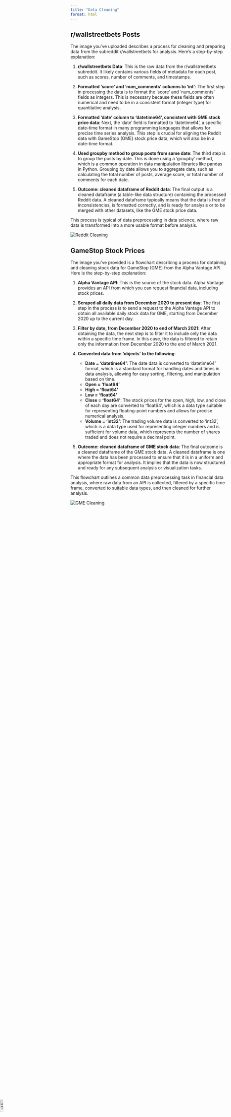 ```yaml
---
title: "Data Cleaning"
format: html
---
```


## r/wallstreetbets Posts

The image you've uploaded describes a process for cleaning and preparing data from the subreddit r/wallstreetbets for analysis. Here's a step-by-step explanation:

1. **r/wallstreetbets Data**: This is the raw data from the r/wallstreetbets subreddit. It likely contains various fields of metadata for each post, such as scores, number of comments, and timestamps.

2. **Formatted 'score' and 'num_comments' columns to 'int'**: The first step in processing the data is to format the 'score' and 'num_comments' fields as integers. This is necessary because these fields are often numerical and need to be in a consistent format (integer type) for quantitative analysis.

3. **Formatted 'date' column to 'datetime64', consistent with GME stock price data**: Next, the 'date' field is formatted to 'datetime64', a specific date-time format in many programming languages that allows for precise time series analysis. This step is crucial for aligning the Reddit data with GameStop (GME) stock price data, which will also be in a date-time format.

4. **Used groupby method to group posts from same date**: The third step is to group the posts by date. This is done using a 'groupby' method, which is a common operation in data manipulation libraries like pandas in Python. Grouping by date allows you to aggregate data, such as calculating the total number of posts, average score, or total number of comments for each date.

5. **Outcome: cleaned dataframe of Reddit data**: The final output is a cleaned dataframe (a table-like data structure) containing the processed Reddit data. A cleaned dataframe typically means that the data is free of inconsistencies, is formatted correctly, and is ready for analysis or to be merged with other datasets, like the GME stock price data.

This process is typical of data preprocessing in data science, where raw data is transformed into a more usable format before analysis.


<img src="images/reddit_cleaning_process.png" alt="Reddit Cleaning">


## GameStop Stock Prices

The image you've provided is a flowchart describing a process for obtaining and cleaning stock data for GameStop (GME) from the Alpha Vantage API. Here is the step-by-step explanation:

1. **Alpha Vantage API**: This is the source of the stock data. Alpha Vantage provides an API from which you can request financial data, including stock prices.

2. **Scraped all daily data from December 2020 to present day**: The first step in the process is to send a request to the Alpha Vantage API to obtain all available daily stock data for GME, starting from December 2020 up to the current day.

3. **Filter by date, from December 2020 to end of March 2021**: After obtaining the data, the next step is to filter it to include only the data within a specific time frame. In this case, the data is filtered to retain only the information from December 2020 to the end of March 2021.

4. **Converted data from 'objects' to the following**:
   - **Date = 'datetime64'**: The date data is converted to 'datetime64' format, which is a standard format for handling dates and times in data analysis, allowing for easy sorting, filtering, and manipulation based on time.
   - **Open = 'float64'**
   - **High = 'float64'**
   - **Low = 'float64'**
   - **Close = 'float64'**: The stock prices for the open, high, low, and close of each day are converted to 'float64', which is a data type suitable for representing floating-point numbers and allows for precise numerical analysis.
   - **Volume = 'int32'**: The trading volume data is converted to 'int32', which is a data type used for representing integer numbers and is sufficient for volume data, which represents the number of shares traded and does not require a decimal point.

5. **Outcome: cleaned dataframe of GME stock data**: The final outcome is a cleaned dataframe of the GME stock data. A cleaned dataframe is one where the data has been processed to ensure that it is in a uniform and appropriate format for analysis. It implies that the data is now structured and ready for any subsequent analysis or visualization tasks.

This flowchart outlines a common data preprocessing task in financial data analysis, where raw data from an API is collected, filtered by a specific time frame, converted to suitable data types, and then cleaned for further analysis.

<img src="images/gme_cleaning_process.png" alt="GME Cleaning">





<img src="images/tree.png" alt="Tree" style="width: 10%; height: auto; position: absolute; bottom: 0px; left: 0px; z-index: 2;">
